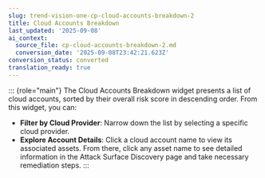 ```yaml
---
slug: trend-vision-one-cp-cloud-accounts-breakdown-2
title: Cloud Accounts Breakdown
last_updated: '2025-09-08'
ai_context:
  source_file: cp-cloud-accounts-breakdown-2.md
  conversion_date: '2025-09-08T23:42:21.623Z'
conversion_status: converted
translation_ready: true
---
```


::: {role="main"}
The Cloud Accounts Breakdown widget presents a list of cloud accounts, sorted by their overall risk score in descending order. From this widget, you can:

- **Filter by Cloud Provider**: Narrow down the list by selecting a specific cloud provider.
- **Explore Account Details**: Click a cloud account name to view its associated assets. From there, click any asset name to see detailed information in the Attack Surface Discovery page and take necessary remediation steps.
:::
